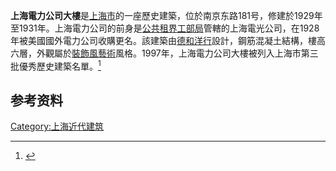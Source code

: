 {{上海市优秀历史建筑
|名称 = 上海電力公司大樓
|图片 = [[File:181_East_Nanjing_Rd..JPG|250px]]
|所在 = 上海市南京东路181号
|时代 = 1931年
|编号 = A-III-08
|公布 = 1999年
}}
'''上海電力公司大樓'''是[[上海市|上海市]]的一座歷史建築，位於南京东路181号，修建於1929年至1931年。上海電力公司的前身是[[上海公共租界|公共租界]][[上海公共租界工部局|工部局]]管轄的上海電光公司，在1928年被美國國外電力公司收購更名。該建築由[[德和洋行|德和洋行]]設計，鋼筋混凝土結構，樓高六層，外觀屬於[[裝飾風藝術|裝飾風藝術]]風格。1997年，上海電力公司大樓被列入上海市第三批優秀歷史建築名單。<ref>{{Cite web |title=第三批优秀历史建筑 |url=http://fgj.sh.gov.cn/yxlsjzcs/20200331/2447d47b3e2947bfba7c64ed04a758a7.html |accessdate=2021-02-14 |author=上海市房屋管理局 |date=2019-01-14 |publisher=上海市房屋管理局}}</ref>

== 参考资料 ==
{{reflist}}

{{第三批上海市优秀历史建筑}}
[[Category:上海近代建筑|Category:上海近代建筑]]